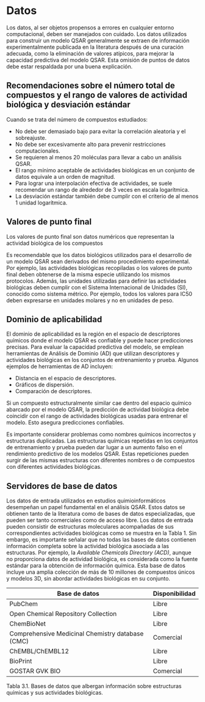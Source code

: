 # Datos

Los datos, al ser objetos propensos a errores en cualquier entorno computacional, deben ser manejados con cuidado. Los datos utilizados para construir un modelo QSAR generalmente se extraen de información experimentalmente publicada en la literatura después de una curación adecuada, como la eliminación de valores atípicos, para mejorar la capacidad predictiva del modelo QSAR. Esta omisión de puntos de datos debe estar respaldada por una buena explicación.

## Recomendaciones sobre el número total de compuestos y el rango de valores de actividad biológica y desviación estándar

Cuando se trata del número de compuestos estudiados: 

- No debe ser demasiado bajo para evitar la correlación aleatoria y el sobreajuste.
- No debe ser excesivamente alto para prevenir restricciones computacionales.
- Se requieren al menos 20 moléculas para llevar a cabo un análisis QSAR.
- El rango mínimo aceptable de actividades biológicas en un conjunto de datos equivale a un orden de magnitud.
- Para lograr una interpolación efectiva de actividades, se suele recomendar un rango de alrededor de 3 veces en escala logarítmica.
- La desviación estándar también debe cumplir con el criterio de al menos 1 unidad logarítmica.

## Valores de punto final

Los valores de punto final son datos numéricos que representan la actividad biológica de los compuestos

Es recomendable que los datos biológicos utilizados para el desarrollo de un modelo QSAR sean derivados del mismo procedimiento experimental. Por ejemplo, las actividades biológicas recopiladas o los valores de punto final deben obtenerse de la misma especie utilizando los mismos protocolos. Además, las unidades utilizadas para definir las actividades biológicas deben cumplir con el Sistema Internacional de Unidades (SI), conocido como sistema métrico. Por ejemplo, todos los valores para IC50 deben expresarse en unidades molares y no en unidades de peso.

## Dominio de aplicabilidad

El dominio de aplicabilidad es la región en el espacio de descriptores químicos donde el modelo QSAR es confiable y puede hacer predicciones precisas. Para evaluar la capacidad predictiva del modelo, se emplean herramientas de Análisis de Dominio (AD) que utilizan descriptores y actividades biológicas en los conjuntos de entrenamiento y prueba. Algunos ejemplos de herramientas de AD incluyen:

- Distancia en el espacio de descriptores.
- Gráficos de dispersión.
- Comparación de descriptores.

Si un compuesto estructuralmente similar cae dentro del espacio químico abarcado por el modelo QSAR, la predicción de actividad biológica debe coincidir con el rango de actividades biológicas usadas para entrenar el modelo. Esto asegura predicciones confiables.

Es importante considerar problemas como nombres químicos incorrectos y estructuras duplicadas. Las estructuras químicas repetidas en los conjuntos de entrenamiento y prueba pueden dar lugar a un aumento falso en el rendimiento predictivo de los modelos QSAR. Estas repeticiones pueden surgir de las mismas estructuras con diferentes nombres o de compuestos con diferentes actividades biológicas.

## Servidores de base de datos

Los datos de entrada utilizados en estudios quimioinformáticos desempeñan un papel fundamental en el análisis QSAR. Estos datos se obtienen tanto de la literatura como de bases de datos especializadas, que pueden ser tanto comerciales como de acceso libre. Los datos de entrada pueden consistir de estructuras moleculares acompañadas de sus correspondientes actividades biológicas como se muestra en la Tabla 1. Sin embargo, es importante señalar que no todas las bases de datos contienen información completa sobre la actividad biológica asociada a las estructuras. Por ejemplo, la _Available Chemicals Directory (ACD)_, aunque no proporciona datos de actividad biológica, es considerada como la fuente estándar para la obtención de información química. Esta base de datos incluye una amplia colección de más de 10 millones de compuestos únicos y modelos 3D, sin abordar actividades biológicas en su conjunto.

| Base de datos                                    | Disponibilidad |
|--------------------------------------------------|----------------|
| PubChem                                          | Libre          |
| Open Chemical Repository Collection              | Libre          |
| ChemBioNet                                       | Libre          |
| Comprehensive Medicinal Chemistry database (CMC) | Comercial      |
| ChEMBL/ChEMBL12                                  | Libre          |
| BioPrint                                         | Libre          |
| GOSTAR GVK BIO                                   | Comercial      |

Tabla 3.1. Bases de datos que albergan información sobre estructuras químicas y sus actividades biológicas.


